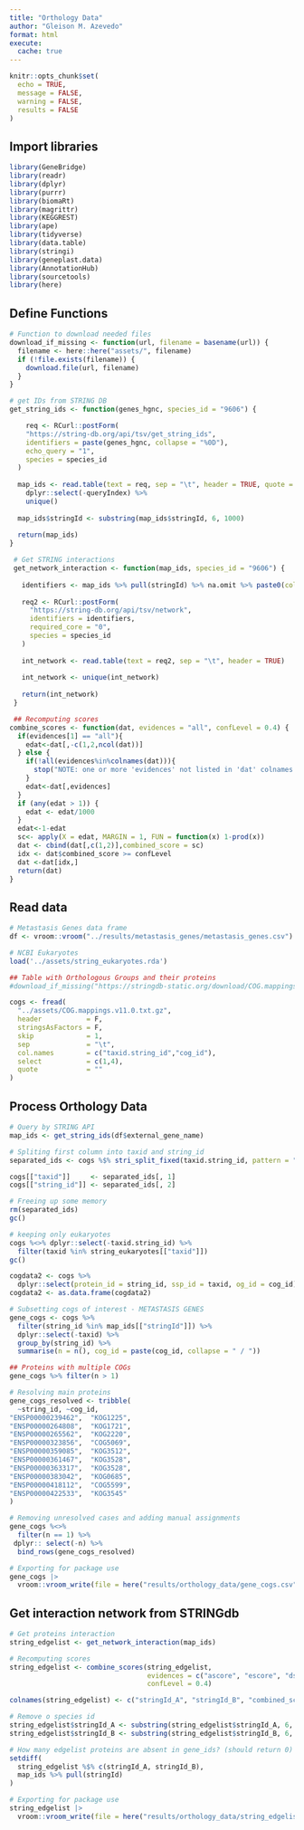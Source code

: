 ```yaml
---
title: "Orthology Data"
author: "Gleison M. Azevedo"
format: html
execute: 
  cache: true
---
```


```r
knitr::opts_chunk$set(
  echo = TRUE,
  message = FALSE,
  warning = FALSE,
  results = FALSE
)
```

## Import libraries

```r
library(GeneBridge)
library(readr)
library(dplyr)
library(purrr)
library(biomaRt)
library(magrittr)
library(KEGGREST)
library(ape)
library(tidyverse)
library(data.table)
library(stringi)
library(geneplast.data)
library(AnnotationHub)
library(sourcetools)
library(here)
```

## Define Functions

```r
# Function to download needed files
download_if_missing <- function(url, filename = basename(url)) {
  filename <- here::here("assets/", filename)
  if (!file.exists(filename)) {
    download.file(url, filename)
  }
}

# get IDs from STRING DB
get_string_ids <- function(genes_hgnc, species_id = "9606") {

    req <- RCurl::postForm(
    "https://string-db.org/api/tsv/get_string_ids",
    identifiers = paste(genes_hgnc, collapse = "%0D"),  
    echo_query = "1",
    species = species_id
  )
  
  map_ids <- read.table(text = req, sep = "\t", header = TRUE, quote = "") %>%
    dplyr::select(-queryIndex) %>%
    unique()
  
  map_ids$stringId <- substring(map_ids$stringId, 6, 1000)
  
  return(map_ids)
}

 # Get STRING interactions
 get_network_interaction <- function(map_ids, species_id = "9606") {
 
   identifiers <- map_ids %>% pull(stringId) %>% na.omit %>% paste0(collapse="%0d") 
 
   req2 <- RCurl::postForm(
     "https://string-db.org/api/tsv/network",
     identifiers = identifiers, 
     required_core = "0", 
     species = species_id 
   )
   
   int_network <- read.table(text = req2, sep = "\t", header = TRUE)
   
   int_network <- unique(int_network)
   
   return(int_network)
 }

 ## Recomputing scores
combine_scores <- function(dat, evidences = "all", confLevel = 0.4) {
  if(evidences[1] == "all"){
    edat<-dat[,-c(1,2,ncol(dat))]
  } else {
    if(!all(evidences%in%colnames(dat))){
      stop("NOTE: one or more 'evidences' not listed in 'dat' colnames!")
    }
    edat<-dat[,evidences]
  }
  if (any(edat > 1)) {
    edat <- edat/1000
  }
  edat<-1-edat
  sc<- apply(X = edat, MARGIN = 1, FUN = function(x) 1-prod(x))
  dat <- cbind(dat[,c(1,2)],combined_score = sc)
  idx <- dat$combined_score >= confLevel
  dat <-dat[idx,]
  return(dat)
}
```

## Read data

```r
# Metastasis Genes data frame
df <- vroom::vroom("../results/metastasis_genes/metastasis_genes.csv")

# NCBI Eukaryotes 
load('../assets/string_eukaryotes.rda')

## Table with Orthologous Groups and their proteins
#download_if_missing("https://stringdb-static.org/download/COG.mappings.v11.0.txt.gz")

cogs <- fread(
  "../assets/COG.mappings.v11.0.txt.gz",
  header           = F,
  stringsAsFactors = F,
  skip             = 1,
  sep              = "\t",
  col.names        = c("taxid.string_id","cog_id"),
  select           = c(1,4),
  quote            = ""
)
```

## Process Orthology Data

```r
# Query by STRING API
map_ids <- get_string_ids(df$external_gene_name) 

# Spliting first column into taxid and string_id
separated_ids <- cogs %$% stri_split_fixed(taxid.string_id, pattern = ".", n = 2, simplify = T)

cogs[["taxid"]]     <- separated_ids[, 1]
cogs[["string_id"]] <- separated_ids[, 2]

# Freeing up some memory
rm(separated_ids)
gc()

# keeping only eukaryotes
cogs %<>% dplyr::select(-taxid.string_id) %>% 
  filter(taxid %in% string_eukaryotes[["taxid"]])
gc()

cogdata2 <- cogs %>% 
  dplyr::select(protein_id = string_id, ssp_id = taxid, og_id = cog_id)
cogdata2 <- as.data.frame(cogdata2)

# Subsetting cogs of interest - METASTASIS GENES
gene_cogs <- cogs %>%
  filter(string_id %in% map_ids[["stringId"]]) %>%
  dplyr::select(-taxid) %>%
  group_by(string_id) %>%
  summarise(n = n(), cog_id = paste(cog_id, collapse = " / "))

## Proteins with multiple COGs
gene_cogs %>% filter(n > 1)

# Resolving main proteins
gene_cogs_resolved <- tribble(
  ~string_id, ~cog_id,
"ENSP00000239462",	"KOG1225",
"ENSP00000264808",	"KOG1721",	
"ENSP00000265562",	"KOG2220",	
"ENSP00000323856",	"COG5069",		
"ENSP00000359085",  "KOG3512",		
"ENSP00000361467",  "KOG3528",		
"ENSP00000363317",	"KOG3528",		
"ENSP00000383042",  "KOG0685",		
"ENSP00000418112",	"COG5599",		
"ENSP00000422533",	"KOG3545"
)

# Removing unresolved cases and adding manual assignments
gene_cogs %<>%
  filter(n == 1) %>%
 dplyr:: select(-n) %>%
  bind_rows(gene_cogs_resolved)

# Exporting for package use
gene_cogs |> 
  vroom::vroom_write(file = here("results/orthology_data/gene_cogs.csv"), delim = ",")
```

## Get interaction network from STRINGdb

```r
# Get proteins interaction
string_edgelist <- get_network_interaction(map_ids)

# Recomputing scores
string_edgelist <- combine_scores(string_edgelist, 
                                  evidences = c("ascore", "escore", "dscore"), 
                                  confLevel = 0.4)

colnames(string_edgelist) <- c("stringId_A", "stringId_B", "combined_score")

# Remove o species id
string_edgelist$stringId_A <- substring(string_edgelist$stringId_A, 6, 1000)
string_edgelist$stringId_B <- substring(string_edgelist$stringId_B, 6, 1000)

# How many edgelist proteins are absent in gene_ids? (should return 0)
setdiff(
  string_edgelist %$% c(stringId_A, stringId_B),
  map_ids %>% pull(stringId)
) 

# Exporting for package use
string_edgelist |> 
  vroom::vroom_write(file = here("results/orthology_data/string_edgelist.csv"), delim = ",")
```
